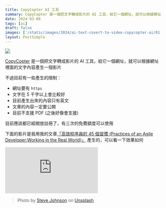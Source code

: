 ```yaml
---
title: CopyCopter AI 工具
summary: CopyCopter 是一個把文字轉成影片的 AI 工具，給它一個網址，就可以根據網址裡面的文字內容產生一個影片
date: 2024-03-08
tags: [ai]
draft: false
images: ['/static/images/2024/ai-text-covert-to-video-copycopter-ai/01.webp']
layout: PostSimple
---
```


![](https://image.cashwu.com/2024/ai-text-covert-to-video-copycopter-ai/01.webp)

[CopyCopter](https://copycopter.ai) 是一個把文字轉成影片的 AI 工具，給它一個網址，就可以根據網址裡面的文字內容產生一個影片

不過目前有一些產生的限制：

- 網址要有 `https`
- 文字在 5 千字以上會比較好
- 目前產生出來的內容只有英文
- 文章的內容一定要公開
- 目前不支援 PDF (之後好像會支援)

目前應該都已經開放註冊了，有三次的免費額度可以使用

下面的影片是我用我的文章[「高效程序員的 45 個習慣 (Practices of an Agile Developer:Working in the Real World)」](/blog/practices-of-an-agile-developer-working-in-the-real-world) 產生的，可以看一下效果如何

<iframe
  style={{
    width: '100%',
    aspectRatio: '16 / 9',
  }}
  src="https://www.youtube.com/embed/sgLpkEtuqso?si=1XVUNf4prIU7RrbG"
  title="YouTube video player"
  frameborder="0"
  allow="accelerometer; autoplay; clipboard-write; encrypted-media; gyroscope; picture-in-picture; web-share"
  referrerpolicy="strict-origin-when-cross-origin"
  allowfullscreen
></iframe>

> Photo by [Steve Johnson](https://unsplash.com/@steve_j?utm_content=creditCopyText&utm_medium=referral&utm_source=unsplash) on [Unsplash](https://unsplash.com/photos/a-computer-generated-image-of-the-letter-a-ZPOoDQc8yMw?utm_content=creditCopyText&utm_medium=referral&utm_source=unsplash)
